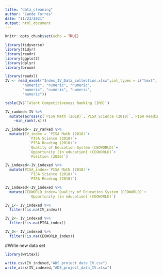 ```yaml
---
title: "data_cleaning"
author: "Cande Torres"
date: "11/23/2021"
output: html_document
---
```


```r
knitr::opts_chunk$set(echo = TRUE)
```

```r
library(tidyverse)
library(tidyr)
library(readr)
library(ggplot2)
library(dplyr)
library(broom)
```

```r
library(readxl)
IV <- read_excel("Index_IV_Data_collection.xlsx",col_types = c("text", "numeric", "numeric", 
        "numeric", "numeric", "numeric", 
        "numeric", "numeric", "numeric", 
        "numeric"))
```

```r
table(IV$`Talent Competitiveness Ranking (IMD)`)
```

```r
IV_ranked<-IV %>% 
  mutate(across(c(`PISA Math (2018)`,`PISA Science (2018)`,`PISA Reading (2018)`,`Quality of Education System (CEOWORLD)`, `Opportunity [in education] (CEOWORLD)`,`Talent Competitiveness Ranking (IMD)`),
    ~min_rank(.x)))

```

```r
IV_indexed<- IV_ranked %>% 
  mutate(IV_index = `PISA Math (2018)`+
           `PISA Science (2018)`+
           `PISA Reading (2018)`+
           `Quality of Education System (CEOWORLD)`+
           `Opportunity [in education] (CEOWORLD)`+
           `Position (2020)`)
```

```r
IV_indexed<-IV_indexed %>% 
  mutate(PISA_index=`PISA Math (2018)`+
           `PISA Science (2018)`+
           `PISA Reading (2018)`)
```

```r
IV_indexed<-IV_indexed %>% 
  mutate(CEOWORLD_index=`Quality of Education System (CEOWORLD)`+
           `Opportunity [in education] (CEOWORLD)`)
```

```r
IV_1<- IV_indexed %>% 
  filter(!is.na(IV_index))
```

```r
IV_2<- IV_indexed %>% 
  filter(!is.na(PISA_index))
```

```r
IV_3<- IV_indexed %>% 
  filter(!is.na(CEOWORLD_index))
```



#Write new data set 

```r
library(writexl)
```

```r
write.csv(IV_indexed,"ADS_project_data_IV.csv")
write_xlsx(IV_indexed,"ADS_project_data_IV.xlsx")
```



